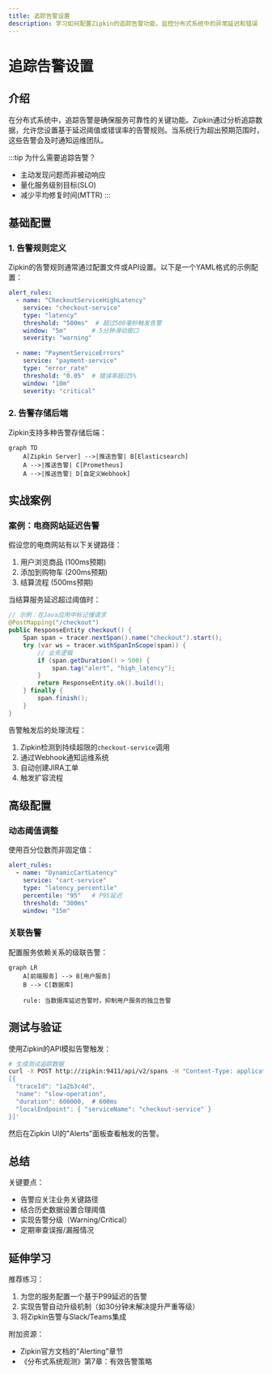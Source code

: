 ```yaml
---
title: 追踪告警设置
description: 学习如何配置Zipkin的追踪告警功能，监控分布式系统中的异常延迟和错误
---
```


# 追踪告警设置

## 介绍

在分布式系统中，追踪告警是确保服务可靠性的关键功能。Zipkin通过分析追踪数据，允许您设置基于延迟阈值或错误率的告警规则。当系统行为超出预期范围时，这些告警会及时通知运维团队。

:::tip 为什么需要追踪告警？
- 主动发现问题而非被动响应
- 量化服务级别目标(SLO)
- 减少平均修复时间(MTTR)
:::

## 基础配置

### 1. 告警规则定义

Zipkin的告警规则通常通过配置文件或API设置。以下是一个YAML格式的示例配置：

```yaml
alert_rules:
  - name: "CheckoutServiceHighLatency"
    service: "checkout-service"
    type: "latency"
    threshold: "500ms"  # 超过500毫秒触发告警
    window: "5m"       # 5分钟滑动窗口
    severity: "warning"
  
  - name: "PaymentServiceErrors"
    service: "payment-service"
    type: "error_rate"
    threshold: "0.05"  # 错误率超过5%
    window: "10m"
    severity: "critical"
```

### 2. 告警存储后端

Zipkin支持多种告警存储后端：

```mermaid
graph TD
    A[Zipkin Server] -->|推送告警| B[Elasticsearch]
    A -->|推送告警| C[Prometheus]
    A -->|推送告警| D[自定义Webhook]
```

## 实战案例

### 案例：电商网站延迟告警

假设您的电商网站有以下关键路径：
1. 用户浏览商品 (100ms预期)
2. 添加到购物车 (200ms预期)
3. 结算流程 (500ms预期)

当结算服务延迟超过阈值时：

```java
// 示例：在Java应用中标记慢请求
@PostMapping("/checkout")
public ResponseEntity checkout() {
    Span span = tracer.nextSpan().name("checkout").start();
    try (var ws = tracer.withSpanInScope(span)) {
        // 业务逻辑
        if (span.getDuration() > 500) {
            span.tag("alert", "high_latency");
        }
        return ResponseEntity.ok().build();
    } finally {
        span.finish();
    }
}
```

告警触发后的处理流程：

1. Zipkin检测到持续超限的`checkout-service`调用
2. 通过Webhook通知运维系统
3. 自动创建JIRA工单
4. 触发扩容流程

## 高级配置

### 动态阈值调整

使用百分位数而非固定值：

```yaml
alert_rules:
  - name: "DynamicCartLatency"
    service: "cart-service"
    type: "latency_percentile"
    percentile: "95"   # P95延迟
    threshold: "300ms"
    window: "15m"
```

### 关联告警

配置服务依赖关系的级联告警：

```mermaid
graph LR
    A[前端服务] --> B[用户服务]
    B --> C[数据库]
    
    rule: 当数据库延迟告警时，抑制用户服务的独立告警
```

## 测试与验证

使用Zipkin的API模拟告警触发：

```bash
# 生成测试追踪数据
curl -X POST http://zipkin:9411/api/v2/spans -H "Content-Type: application/json" -d '
[{
  "traceId": "1a2b3c4d",
  "name": "slow-operation",
  "duration": 600000,  # 600ms
  "localEndpoint": { "serviceName": "checkout-service" }
}]'
```

然后在Zipkin UI的"Alerts"面板查看触发的告警。

## 总结

关键要点：
- 告警应关注业务关键路径
- 结合历史数据设置合理阈值
- 实现告警分级（Warning/Critical）
- 定期审查误报/漏报情况

## 延伸学习

推荐练习：
1. 为您的服务配置一个基于P99延迟的告警
2. 实现告警自动升级机制（如30分钟未解决提升严重等级）
3. 将Zipkin告警与Slack/Teams集成

附加资源：
- Zipkin官方文档的"Alerting"章节
- 《分布式系统观测》第7章：有效告警策略